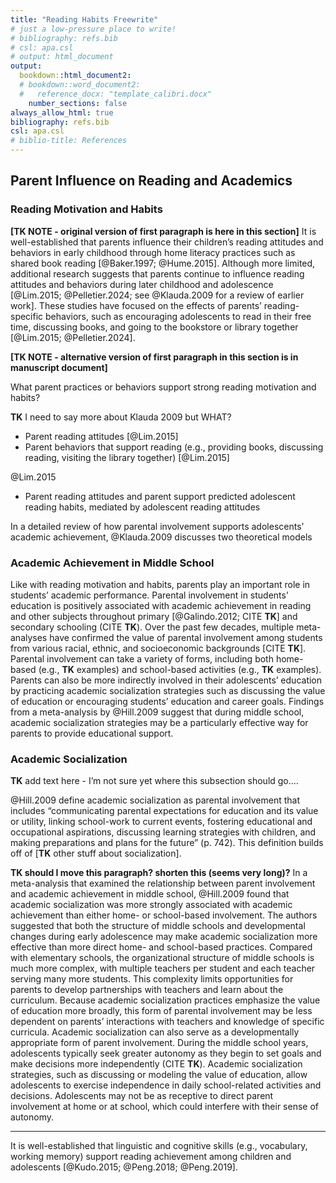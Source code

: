 ```yaml
---
title: "Reading Habits Freewrite"
# just a low-pressure place to write!
# bibliography: refs.bib
# csl: apa.csl
# output: html_document
output: 
  bookdown::html_document2:
  # bookdown::word_document2:
  #   reference_docx: "template_calibri.docx"
    number_sections: false
always_allow_html: true
bibliography: refs.bib
csl: apa.csl
# biblio-title: References
---
```


## Parent Influence on Reading and Academics

### Reading Motivation and Habits

**[TK NOTE - original version of first paragraph is here in this section]** It is well-established that parents influence their children's reading attitudes and behaviors in early childhood through home literacy practices such as shared book reading [@Baker.1997; @Hume.2015]. Although more limited, additional research suggests that parents continue to influence reading attitudes and behaviors during later childhood and adolescence [@Lim.2015; @Pelletier.2024; see @Klauda.2009 for a review of earlier work]. These studies have focused on the effects of parents' reading-specific behaviors, such as encouraging adolescents to read in their free time, discussing books, and going to the bookstore or library together [@Lim.2015; @Pelletier.2024].

**[TK NOTE - alternative version of first paragraph in this section is in manuscript document]**

What parent practices or behaviors support strong reading motivation and habits?

**TK** I need to say more about Klauda 2009 but WHAT?

-   Parent reading attitudes [@Lim.2015]
-   Parent behaviors that support reading (e.g., providing books, discussing reading, visiting the library together) [@Lim.2015]

@Lim.2015

-   Parent reading attitudes and parent support predicted adolescent reading habits, mediated by adolescent reading attitudes

In a detailed review of how parental involvement supports adolescents' academic achievement, @Klauda.2009 discusses two theoretical models

### Academic Achievement in Middle School

Like with reading motivation and habits, parents play an important role in students' academic performance. Parental involvement in students' education is positively associated with academic achievement in reading and other subjects throughout primary [@Galindo.2012; CITE **TK**] and secondary schooling (CITE **TK**). Over the past few decades, multiple meta-analyses have confirmed the value of parental involvement among students from various racial, ethnic, and socioeconomic backgrounds [CITE **TK**]. Parental involvement can take a variety of forms, including both home-based (e.g., **TK** examples) and school-based activities (e.g., **TK** examples). Parents can also be more indirectly involved in their adolescents' education by practicing academic socialization strategies such as discussing the value of education or encouraging students' education and career goals. Findings from a meta-analysis by @Hill.2009 suggest that during middle school, academic socialization strategies may be a particularly effective way for parents to provide educational support.

### Academic Socialization

**TK** add text here - I'm not sure yet where this subsection should go....

@Hill.2009 define academic socialization as parental involvement that includes "communicating parental expectations for education and its value or utility, linking school-work to current events, fostering educational and occupational aspirations, discussing learning strategies with children, and making preparations and plans for the future" (p. 742). This definition builds off of [**TK** other stuff about socialization].

**TK should I move this paragraph? shorten this (seems very long)?** In a meta-analysis that examined the relationship between parent involvement and academic achievement in middle school, @Hill.2009 found that academic socialization was more strongly associated with academic achievement than either home- or school-based involvement. The authors suggested that both the structure of middle schools and developmental changes during early adolescence may make academic socialization more effective than more direct home- and school-based practices. Compared with elementary schools, the organizational structure of middle schools is much more complex, with multiple teachers per student and each teacher serving many more students. This complexity limits opportunities for parents to develop partnerships with teachers and learn about the curriculum. Because academic socialization practices emphasize the value of education more broadly, this form of parental involvement may be less dependent on parents' interactions with teachers and knowledge of specific curricula. Academic socialization can also serve as a developmentally appropriate form of parent involvement. During the middle school years, adolescents typically seek greater autonomy as they begin to set goals and make decisions more independently (CITE **TK**). Academic socialization strategies, such as discussing or modeling the value of education, allow adolescents to exercise independence in daily school-related activities and decisions. Adolescents may not be as receptive to direct parent involvement at home or at school, which could interfere with their sense of autonomy.

------------------------------------------------------------------------

It is well-established that linguistic and cognitive skills (e.g., vocabulary, working memory) support reading achievement among children and adolescents [@Kudo.2015; @Peng.2018; @Peng.2019].
